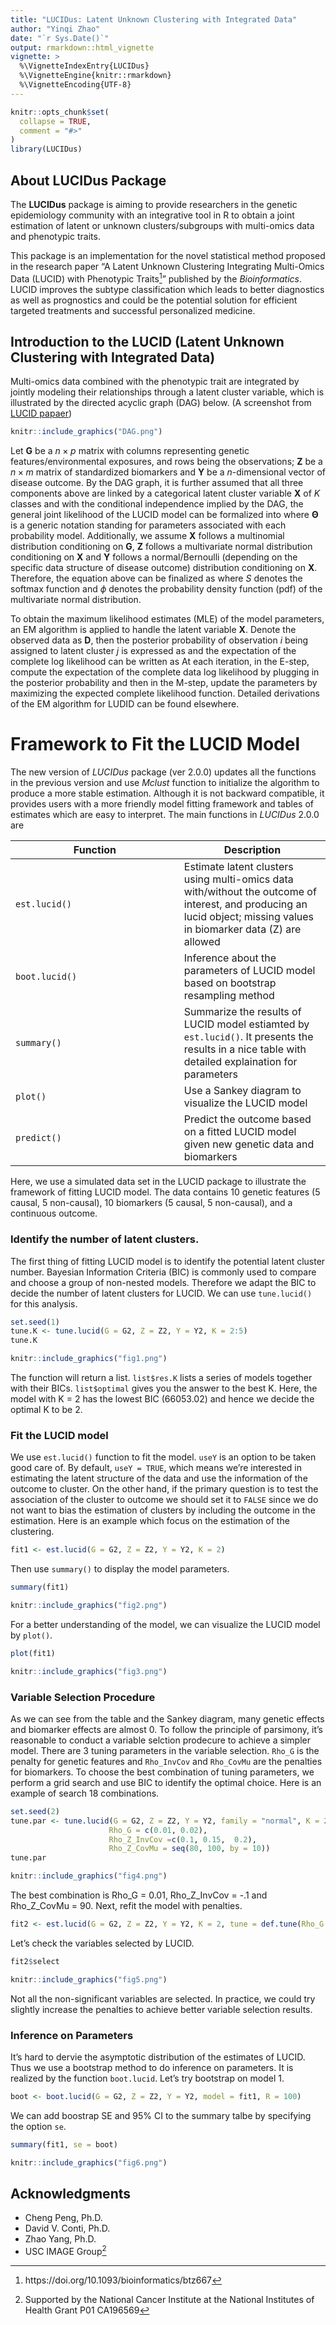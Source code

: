 ```yaml
---
title: "LUCIDus: Latent Unknown Clustering with Integrated Data"
author: "Yinqi Zhao"
date: "`r Sys.Date()`"
output: rmarkdown::html_vignette
vignette: >
  %\VignetteIndexEntry{LUCIDus}
  %\VignetteEngine{knitr::rmarkdown}
  %\VignetteEncoding{UTF-8}
---
```


```r
knitr::opts_chunk$set(
  collapse = TRUE,
  comment = "#>"
)
library(LUCIDus)
```

## About LUCIDus Package

The **LUCIDus** package is aiming to provide researchers in the genetic epidemiology community with an integrative tool in R to obtain a joint estimation of latent or unknown clusters/subgroups with multi-omics data and phenotypic traits. 

This package is an implementation for the novel statistical method proposed in the research paper "A Latent Unknown Clustering Integrating Multi-Omics Data (LUCID) with Phenotypic Traits^[https://doi.org/10.1093/bioinformatics/btz667]" published by the *Bioinformatics*. LUCID improves the subtype classification which leads to better diagnostics as well as prognostics and could be the potential solution for efficient targeted treatments and successful personalized medicine.

## Introduction to the LUCID (Latent Unknown Clustering with Integrated Data)
Multi-omics data combined with the phenotypic trait are integrated by jointly modeling their relationships through a latent cluster variable, which is illustrated by the directed acyclic graph (DAG) below. (A screenshot from [LUCID papaer](https://doi.org/10.1093/bioinformatics/btz667))

```r
knitr::include_graphics("DAG.png")
```

Let $\mathbf{G}$ be a $n \times p$ matrix with columns representing genetic features/environmental exposures, and rows being the observations; $\mathbf{Z}$ be a $n \times m$ matrix of standardized biomarkers and $\mathbf{Y}$ be a $n$-dimensional vector of disease outcome. By the DAG graph, it is further assumed that all three components above are linked by a categorical latent cluster variable $\mathbf{X}$ of $K$ classes and with the conditional independence implied by the DAG, the general joint likelihood of the LUCID model can be formalized into
\begin{equation}
    \begin{aligned}
    l(\mathbf{\Theta}) & = \sum_{i = 1}^n\log f(\mathbf{Z}_i, Y_i|\mathbf{G_i}; \mathbf{\Theta}) \\
        & = \sum_{i = 1}^n \log \sum_{j = 1}^K f(\mathbf{Z}_i|X_i = j; \mathbf{\Theta}_j) f(Y_i|X_i = j; \mathbf{\Theta}_j) f(X_i = j|\mathbf{G}_i; \mathbf{\Theta}_j)
    \end{aligned}
\end{equation}
where $\mathbf{\Theta}$ is a generic notation standing for parameters associated with each probability model. Additionally, we assume $\mathbf{X}$ follows a multinomial distribution conditioning on $\mathbf{G}$, $\mathbf{Z}$ follows a multivariate normal distribution conditioning on $\mathbf{X}$ and $\mathbf{Y}$ follows a normal/Bernoulli (depending on the specific data structure of disease outcome) distribution conditioning on $\mathbf{X}$. Therefore, the equation above can be finalized as
\begin{equation}
    \begin{aligned}
         l(\mathbf{\Theta}) = \sum_{i = 1}^n \log \sum_{j = 1}^k S(\mathbf{G}_i; \boldsymbol{\beta}_j) \phi(\mathbf{Z}_i; \boldsymbol{\mu}_j, \boldsymbol{\Sigma}_j)f(Y_i;\mathbf{\Theta}_j)
    \end{aligned}
\end{equation}
where $S$ denotes the softmax function and $\phi$ denotes the probability density function (pdf) of the multivariate normal distribution.

To obtain the maximum likelihood estimates (MLE) of the model parameters, an EM algorithm is applied to handle the latent variable $\mathbf{X}$. Denote the observed data as $\mathbf{D}$, then the posterior probability of observation $i$ being assigned to latent cluster $j$ is expressed as
\begin{equation}
    \begin{aligned}
        r_{ij} & = P(X_i = j|\mathbf{D}, \mathbf{\Theta}) \\
            & = \frac{S(\mathbf{G}_i; \boldsymbol{\beta}_j) \phi(\mathbf{Z}_i; \boldsymbol{\mu}_j, \boldsymbol{\Sigma}_j)f(Y_i;\mathbf{\Theta}_j)}{\sum_{j = 1}^k S(\mathbf{G}_i; \boldsymbol{\beta}_j) \phi(\mathbf{Z}_i; \boldsymbol{\mu}_j, \boldsymbol{\Sigma}_j)f(Y_i;\mathbf{\Theta}_j)}
    \end{aligned}
\end{equation}
and the expectation of the complete log likelihood can be written as
\begin{equation}
    \begin{aligned}
        Q(\mathbf{\Theta}) = \sum_{i = 1}^n\sum_{j = 1}^k r_{ij}\log\frac{S(\mathbf{G}_i; \boldsymbol{\beta}_j)}{r_{ij}} + \sum_{i = 1}^n\sum_{j = 1}^k r_{ij}\log\frac{\phi(\mathbf{Z}_i; \boldsymbol{\mu}_j), \boldsymbol{\Sigma}_j}{r_{ij}} + \sum_{i = 1}^n\sum_{j = 1}^k r_{ij}\log\frac{f(Y_i; \boldsymbol{\Theta}_j)}{r_{ij}}
    \end{aligned}
\end{equation}
At each iteration, in the E-step, compute the expectation of the complete data log likelihood by plugging in the posterior probability and then in the M-step, update the parameters by maximizing the expected complete likelihood function. Detailed derivations of the EM algorithm for LUDID can be found elsewhere.

# Framework to Fit the LUCID Model
The new version of *LUCIDus* package (ver 2.0.0) updates all the functions in the previous version and use *Mclust* function to initialize the algorithm to produce a more stable estimation. Although it is not backward compatible, it provides users with a more friendly model fitting framework and tables of estimates which are easy to interpret. The main functions in *LUCIDus* 2.0.0 are

| Function | Description |
|-------|------|
| `est.lucid()`|Estimate latent clusters using multi-omics data with/without the outcome of interest, and producing an lucid object; missing values in biomarker data (Z) are allowed| 
|`boot.lucid()`|Inference about the parameters of LUCID model based on bootstrap resampling method|   
|`summary()`|Summarize the results of LUCID model estiamted by `est.lucid()`. It presents the results in a nice table with detailed explaination for parameters| 
|`plot()`|Use a Sankey diagram to visualize the LUCID model|
|`predict()`|Predict the outcome based on a fitted LUCID model given new genetic data and biomarkers|

Here, we use a simulated data set in the LUCID package to illustrate the framework of fitting LUCID model. The data contains 10 genetic features (5 causal, 5 non-causal), 10 biomarkers (5 causal, 5 non-causal), and a continuous outcome.

### Identify the number of latent clusters.
The first thing of fitting LUCID model is to identify the potential latent cluster number. Bayesian Information Criteria (BIC) is commonly used to compare and choose a group of non-nested models. Therefore we adapt the BIC to decide the number of latent clusters for LUCID. We can use `tune.lucid()` for this analysis.
```r
set.seed(1)
tune.K <- tune.lucid(G = G2, Z = Z2, Y = Y2, K = 2:5)
tune.K
```

```r
knitr::include_graphics("fig1.png")
```

The function will return a list. `list$res.K` lists a series of models together with their BICs. `list$optimal` gives you the answer to the best K. Here, the model with K = 2 has the lowest BIC (66053.02) and hence we decide the optimal K to be 2.

### Fit the LUCID model
We use `est.lucid()` function to fit the model. `useY` is an option to be taken good care of. By default, `useY = TRUE`, which means we're interested in estimating the latent structure of the data and use the information of the outcome to cluster. On the other hand, if the primary question is to test the association of the cluster to outcome we should set it to `FALSE` since we do not want to bias the estimation of clusters by including the outcome in the estimation. Here is an example which focus on the estimation of the clustering.
```r
fit1 <- est.lucid(G = G2, Z = Z2, Y = Y2, K = 2)
```

Then use `summary()` to display the model parameters.
```r
summary(fit1)
```
```r
knitr::include_graphics("fig2.png")
```


For a better understanding of the model, we can visualize the LUCID model by `plot()`.
```r
plot(fit1)
```

```r
knitr::include_graphics("fig3.png")
```

### Variable Selection Procedure
As we can see from the table and the Sankey diagram, many genetic effects and biomarker effects are almost 0. To follow the principle of parsimony, it's reasonable to conduct a variable selction prodecure to achieve a simpler model. There are 3 tuning parameters in the variable selection. `Rho_G` is the penalty for genetic features and `Rho_InvCov` and `Rho_CovMu` are the penalties for biomarkers. To choose the best combination of tuning parameters, we perform a grid search and use BIC to identify the optimal choice. Here is an example of search 18 combinations.
```r
set.seed(2)
tune.par <- tune.lucid(G = G2, Z = Z2, Y = Y2, family = "normal", K = 2,
                      Rho_G = c(0.01, 0.02),
                      Rho_Z_InvCov =c(0.1, 0.15,  0.2),
                      Rho_Z_CovMu = seq(80, 100, by = 10))
tune.par
```
```r
knitr::include_graphics("fig4.png")
```


The best combination is Rho_G = 0.01, Rho_Z_InvCov = -.1 and Rho_Z_CovMu = 90. Next, refit the model with penalties.
```r
fit2 <- est.lucid(G = G2, Z = Z2, Y = Y2, K = 2, tune = def.tune(Rho_G = 0.01, Rho_Z_InvCov = 0.1, Rho_Z_CovMu = 90, Select_G = TRUE, Select_Z = TRUE))
```

Let's check the variables selected by LUCID.
```r
fit2$select
```

```r
knitr::include_graphics("fig5.png")
```

Not all the non-significant variables are selected. In practice, we could try slightly increase the penalties to achieve better variable selection results.

### Inference on Parameters
It's hard to dervie the asymptotic distribution of the estimates of LUCID. Thus we use a bootstrap method to do inference on parameters. It is realized by the function `boot.lucid`. Let's try bootstrap on model 1.
```r
boot <- boot.lucid(G = G2, Z = Z2, Y = Y2, model = fit1, R = 100)
```

We can add boostrap SE and 95% CI to the summary talbe by specifying the option `se`.
```r
summary(fit1, se = boot)
```

```r
knitr::include_graphics("fig6.png")
```



## Acknowledgments
- Cheng Peng, Ph.D.
- David V. Conti, Ph.D.
- Zhao Yang, Ph.D.
- USC IMAGE Group^[Supported by the National Cancer Institute at the National Institutes of Health Grant P01 CA196569]
